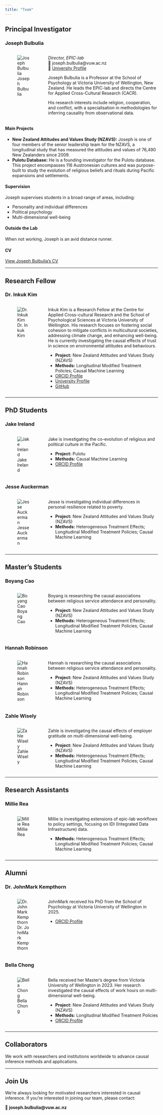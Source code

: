 ```yaml
---
title: "Team"
---
```


## Principal Investigator

### Joseph Bulbulia

:::: {.team-member}
::: {.columns}

::: {.column width="25%"}
![Joseph Bulbulia](images/team/joseph-bulbulia.jpg){.team-photo}
:::

::: {.column width="75%"}
*Director, EPIC-lab*  
📧 joseph.bulbulia@vuw.ac.nz  
🔗 [University Profile](https://people.wgtn.ac.nz/joseph.bulbulia)

Joseph Bulbulia is a Professor at the School of Psychology at Victoria University of Wellington, New Zealand. He leads the EPIC-lab and directs the Centre for Applied Cross-Cultural Research (CACR).

His research interests include religion, cooperation, and conflict, with a specialisation in methodologies for inferring causality from observational data.
:::

:::
::::

#### Main Projects

- **New Zealand Attitudes and Values Study (NZAVS):** Joseph is one of four members of the senior leadership team for the NZAVS, a longitudinal study that has measured the attitudes and values of 76,490 New Zealanders since 2009.
- **Pulotu Database:** He is a founding investigator for the Pulotu database. This project encompasses 116 Austronesian cultures and was purpose-built to study the evolution of religious beliefs and rituals during Pacific expansions and settlements.

#### Supervision

Joseph supervises students in a broad range of areas, including:


-   Personality and individual differences
-   Political psychology
-   Multi-dimensional well-being

#### Outside the Lab

When not working, Joseph is an avid distance runner.

#### CV

[View Joseph Bulbulia's CV](https://www.dropbox.com/scl/fi/jtlekxwxf05rfu1dw5hw9/bulbulia-j-a-cv.pdf?rlkey=4mink1sq6hftvje39t4y53s46&dl=0)

---

## Research Fellow

### Dr. Inkuk Kim

:::: {.team-member}
::: {.columns}

::: {.column width="25%"}
![Dr. Inkuk Kim](images/team/inkuk-kim.jpg){.team-photo}
:::

::: {.column width="75%"}
Inkuk Kim is a Research Fellow at the Centre for Applied Cross-cultural Research and the School of Psychological Sciences at Victoria University of Wellington. His research focuses on fostering social cohesion to mitigate conflicts in multicultural societies, addressing climate change, and enhancing well-being. He is currently investigating the causal effects of trust in science on environmental attitudes and behaviours.

- **Project:** New Zealand Attitudes and Values Study (NZAVS)
- **Methods:** Longitudinal Modified Treatment Policies; Causal Machine Learning
- [ORCID Profile](https://orcid.org/0000-0002-7694-6295)
- [University Profile](https://people.wgtn.ac.nz/inkuk.kim)
- [GitHub](https://github.com/Inkuk-Kim)
:::

:::
::::

---

## PhD Students

### Jake Ireland

:::: {.team-member}
::: {.columns}

::: {.column width="25%"}
![Jake Ireland](images/team/jake-ireland.jpg){.team-photo}
:::

::: {.column width="75%"}
Jake is investigating the co-evolution of religious and political culture in the Pacific.

- **Project:** Pulotu
- **Methods:** Causal Machine Learning
- [ORCID Profile](https://orcid.org/0000-0003-3030-1341)
:::

:::
::::

### Jesse Auckerman

:::: {.team-member}
::: {.columns}

::: {.column width="25%"}
![Jesse Auckerman](images/team/jesse-auckerman.jpg){.team-photo}
:::

::: {.column width="75%"}
Jesse is investigating individual differences in personal resilience related to poverty.

- **Project:** New Zealand Attitudes and Values Study (NZAVS)
- **Methods:** Heterogeneous Treatment Effects; Longitudinal Modified Treatment Policies; Causal Machine Learning
:::

:::
::::

---

## Master's Students

### Boyang Cao

:::: {.team-member}
::: {.columns}

::: {.column width="25%"}
![Boyang Cao](images/team/boyang-cao.jpg){.team-photo}
:::

::: {.column width="75%"}
Boyang is researching the causal associations between religious service attendance and personality.

- **Project:** New Zealand Attitudes and Values Study (NZAVS)
- **Methods:** Heterogeneous Treatment Effects; Longitudinal Modified Treatment Policies; Causal Machine Learning
:::

:::
::::

### Hannah Robinson

:::: {.team-member}
::: {.columns}

::: {.column width="25%"}
![Hannah Robinson](images/team/hannah-robinson.jpg){.team-photo}
:::

::: {.column width="75%"}
Hannah is researching the causal associations between religious service attendance and personality.

- **Project:** New Zealand Attitudes and Values Study (NZAVS)
- **Methods:** Heterogeneous Treatment Effects; Longitudinal Modified Treatment Policies; Causal Machine Learning
:::

:::
::::

### Zahle Wisely

:::: {.team-member}
::: {.columns}

::: {.column width="25%"}
![Zahle Wisely](images/team/zahle-wisely.jpg){.team-photo}
:::

::: {.column width="75%"}
Zahle is investigating the causal effects of employer gratitude on multi-dimensional well-being.

- **Project:** New Zealand Attitudes and Values Study (NZAVS)
- **Methods:** Heterogeneous Treatment Effects; Longitudinal Modified Treatment Policies; Causal Machine Learning
:::

:::
::::

---

## Research Assistants

### Millie Rea

:::: {.team-member}
::: {.columns}

::: {.column width="25%"}
![Millie Rea](images/team/millie-rea.jpg){.team-photo}
:::

::: {.column width="75%"}
Millie is investigating extensions of epic-lab workflows to policy settings, focusing on IDI (Integrated Data Infrastructure) data.

- **Methods:** Heterogeneous Treatment Effects; Longitudinal Modified Treatment Policies; Causal Machine Learning
:::

:::
::::

---

## Alumni

### Dr. JohnMark Kempthorn

:::: {.team-member}
::: {.columns}

::: {.column width="25%"}
![Dr. JohnMark Kempthorn](images/team/johnmark-kempthorn.jpg){.team-photo}
:::

::: {.column width="75%"}
JohnMark received his PhD from the School of Psychology at Victoria University of Wellington in 2025.

- [ORCID Profile](https://orcid.org/0000-0001-6398-7509)
:::

:::
::::

### Bella Chong

:::: {.team-member}
::: {.columns}

::: {.column width="25%"}
![Bella Chong](images/team/bella-chong.jpg){.team-photo}
:::

::: {.column width="75%"}
Bella received her Master's degree from Victoria University of Wellington in 2023. Her research investigated the causal effects of work hours on multi-dimensional well-being.

- **Project:** New Zealand Attitudes and Values Study (NZAVS)
- **Methods:** Longitudinal Modified Treatment Policies
- [ORCID Profile](https://orcid.org/0000-0002-0206-0782)
:::

:::
::::

---

## Collaborators

We work with researchers and institutions worldwide to advance causal inference methods and applications.

---

## Join Us

We're always looking for motivated researchers interested in causal inference. If you're interested in joining our team, please contact:

📧 **joseph.bulbulia@vuw.ac.nz**
